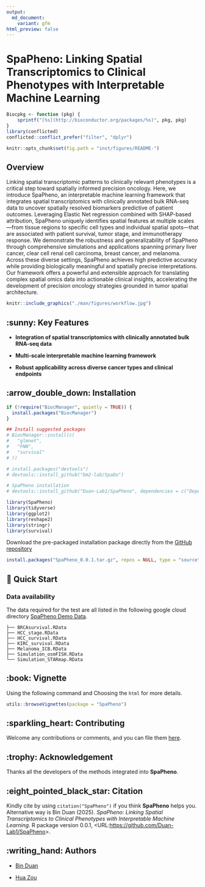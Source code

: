 ```yaml
---
output: 
  md_document:
    variant: gfm
html_preview: false
---
```


<!-- README.md is generated from README.Rmd. Please edit that file -->

# SpaPheno: Linking Spatial Transcriptomics to Clinical Phenotypes with Interpretable Machine Learning

```r
Biocpkg <- function (pkg) {
    sprintf("[%s](http://bioconductor.org/packages/%s)", pkg, pkg)
}
library(conflicted)
conflicted::conflict_prefer("filter", "dplyr")

knitr::opts_chunk$set(fig.path = "inst/figures/README-")
```

## Overview

Linking spatial transcriptomic patterns to clinically relevant phenotypes is a critical step toward spatially informed precision oncology. Here, we introduce SpaPheno, an interpretable machine learning framework that integrates spatial transcriptomics with clinically annotated bulk RNA-seq data to uncover spatially resolved biomarkers predictive of patient outcomes. Leveraging Elastic Net regression combined with SHAP-based attribution, SpaPheno uniquely identifies spatial features at multiple scales—from tissue regions to specific cell types and individual spatial spots—that are associated with patient survival, tumor stage, and immunotherapy response. We demonstrate the robustness and generalizability of SpaPheno through comprehensive simulations and applications spanning primary liver cancer, clear cell renal cell carcinoma, breast cancer, and melanoma. Across these diverse settings, SpaPheno achieves high predictive accuracy while providing biologically meaningful and spatially precise interpretations. Our framework offers a powerful and extensible approach for translating complex spatial omics data into actionable clinical insights, accelerating the development of precision oncology strategies grounded in tumor spatial architecture.

```r
knitr::include_graphics("./man/figures/workflow.jpg")
```

## :sunny: Key Features

- **Integration of spatial transcriptomics with clinically annotated bulk RNA-seq data**

- **Multi-scale interpretable machine learning framework**

- **Robust applicability across diverse cancer types and clinical endpoints**

## :arrow_double_down: Installation

```r
if (!require("BiocManager", quietly = TRUE)) {
  install.packages("BiocManager")
}

## Install suggested packages
# BiocManager::install(c(
#   "glmnet",
#   "FNN",
#   "survival"
# ))

# install.packages("devtools")
# devtools::install_github("bm2-lab/SpaDo")

# SpaPheno installation
# devtools::install_github("Duan-Lab1/SpaPheno", dependencies = c("Depends", "Imports", "LinkingTo"))

library(SpaPheno)
library(tidyverse)
library(ggplot2)
library(reshape2)
library(stringr)
library(survival)
```

Download the pre-packaged installation package directly from the [GitHub repository](https://github.com/Duan-Lab1/SpaPheno/releases)

```r
install.packages("SpaPheno_0.0.1.tar.gz", repos = NULL, type = "source")
```

## 🚀 Quick Start


### Data availability

The data required for the test are all listed in the following google cloud directory [SpaPheno Demo Data](https://drive.google.com/drive/folders/1tiSgMjhzvIsirvJwFDIAQIEIhR7qixUW?usp=drive_link).

```
├── BRCAsurvival.RData
├── HCC_stage.RData
├── HCC_survival.RData
├── KIRC_survival.RData
├── Melanoma_ICB.RData
├── Simulation_osmFISH.RData
└── Simulation_STARmap.RData
```

## :book: Vignette

Using the following command and Choosing the `html` for more details.

```r
utils::browseVignettes(package = "SpaPheno")
```

## :sparkling_heart: Contributing

Welcome any contributions or comments, and you can file them
[here](https://github.com/Duan-Lab1/SpaPhenoissues).

## :trophy: Acknowledgement

Thanks all the developers of the methods integrated into **SpaPheno**. 

## :eight_pointed_black_star: Citation

Kindly cite by using `citation("SpaPheno")` if you think **SpaPheno** helps you. Alternative way is Bin Duan (2025).
*SpaPheno: Linking Spatial Transcriptomics to Clinical Phenotypes with Interpretable Machine Learning*. R package version 0.0.1,
\<URL:<https://github.com/Duan-Lab1/SpaPheno>\>.

## :writing_hand: Authors

+ [Bin Duan](mailto:binduan@sjtu.edu.cn)

+ [Hua Zou](mailto:zouhua1@outlook.com)
